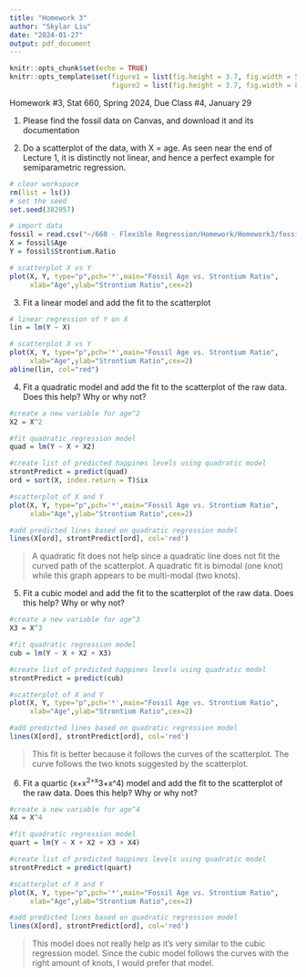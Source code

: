 ---
title: "Homework 3"
author: "Skylar Liu"
date: "2024-01-27"
output: pdf_document
---

```{r setup, include=FALSE}
knitr::opts_chunk$set(echo = TRUE)
knitr::opts_template$set(figure1 = list(fig.height = 3.7, fig.width = 5),
                         figure2 = list(fig.height = 3.7, fig.width = 8))
```

Homework #3, Stat 660, Spring 2024, Due Class #4, January 29 

1. Please find the fossil data on Canvas, and download it and its documentation 

2. Do a scatterplot of the data, with X = age. As seen near the end of Lecture 1, it is distinctly 
not linear, and hence a perfect example for semiparametric regression.

```{r scatterplot, opts.label = "figure1", fig.align="center"}
# clear workspace
rm(list = ls())
# set the seed
set.seed(382957)

# import data
fossil = read.csv("~/660 - Flexible Regression/Homework/Homework3/fossil.csv")
X = fossil$Age
Y = fossil$Strontium.Ratio

# scatterplot X vs Y
plot(X, Y, type="p",pch='*',main="Fossil Age vs. Strontium Ratio",
     xlab="Age",ylab="Strontium Ratio",cex=2)
```

3. Fit a linear model and add the fit to the scatterplot

```{r linear model, opts.label = "figure1", fig.align="center"}
# linear regression of Y on X
lin = lm(Y ~ X)

# scatterplot X vs Y
plot(X, Y, type="p",pch='*',main="Fossil Age vs. Strontium Ratio",
     xlab="Age",ylab="Strontium Ratio",cex=2)
abline(lin, col="red")
```

4. Fit a quadratic model and add the fit to the scatterplot of the raw data. Does this help? Why 
or why not? 

```{r quadratic model, opts.label = "figure1", fig.align="center"}
#create a new variable for age^2
X2 = X^2

#fit quadratic regression model
quad = lm(Y ~ X + X2)

#create list of predicted happines levels using quadratic model
strontPredict = predict(quad)
ord = sort(X, index.return = T)$ix

#scatterplot of X and Y
plot(X, Y, type="p",pch='*',main="Fossil Age vs. Strontium Ratio",
     xlab="Age",ylab="Strontium Ratio",cex=2)

#add predicted lines based on quadratic regression model
lines(X[ord], strontPredict[ord], col='red')
```

> A quadratic fit does not help since a quadratic line does not fit the curved path of the scatterplot. A quadratic fit is bimodal (one knot) while this graph appears to be multi-modal (two knots).

5. Fit a cubic model and add the fit to the scatterplot of the raw data. Does this help? Why or 
why not? 

```{r cubic model, opts.label = "figure1", fig.align="center"}
#create a new variable for age^3
X3 = X^3

#fit quadratic regression model
cub = lm(Y ~ X + X2 + X3)

#create list of predicted happines levels using quadratic model
strontPredict = predict(cub)

#scatterplot of X and Y
plot(X, Y, type="p",pch='*',main="Fossil Age vs. Strontium Ratio",
     xlab="Age",ylab="Strontium Ratio",cex=2)

#add predicted lines based on quadratic regression model
lines(X[ord], strontPredict[ord], col='red')
```
> This fit is better because it follows the curves of the scatterplot. The curve follows the two knots suggested by the scatterplot.

6. Fit a quartic (x+x^2+x^3+x^4) model and add the fit to the scatterplot of the raw data. Does 
this help? Why or why not? 

```{r quartic model, opts.label = "figure1", fig.align="center"}
#create a new variable for age^4
X4 = X^4

#fit quadratic regression model
quart = lm(Y ~ X + X2 + X3 + X4)

#create list of predicted happines levels using quadratic model
strontPredict = predict(quart)

#scatterplot of X and Y
plot(X, Y, type="p",pch='*',main="Fossil Age vs. Strontium Ratio",
     xlab="Age",ylab="Strontium Ratio",cex=2)

#add predicted lines based on quadratic regression model
lines(X[ord], strontPredict[ord], col='red')
```
> This model does not really help as it's very similar to the cubic regression model. Since the cubic model follows the curves with the right amount of knots, I would prefer that model.

